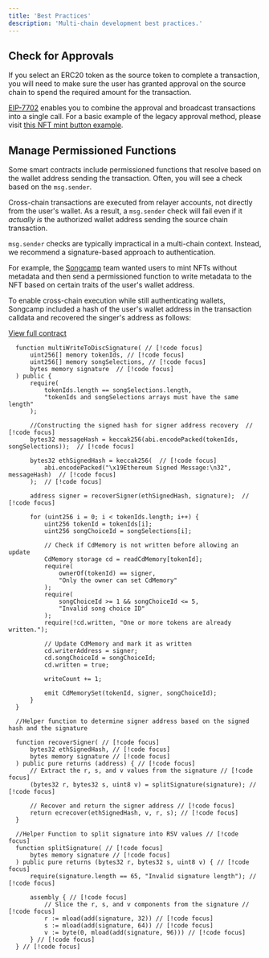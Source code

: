 ```yaml
---
title: 'Best Practices'
description: 'Multi-chain development best practices.'
---
```


## Check for Approvals
If you select an ERC20 token as the source token to complete a transaction, you will need to make sure the user has granted approval on the source chain to spend the required amount for the transaction.

[EIP-7702](https://viem.sh/docs/eip7702) enables you to combine the approval and broadcast transactions into a single call. For a basic example of the legacy approval method, please visit [this NFT mint button example](https://github.com/decentxyz/launch-nfts/blob/c2a5d7300dfe9265a42c7f3e5863606805d65039/components/MintButton.tsx#L32).

## Manage Permissioned Functions

Some smart contracts include permissioned functions that resolve based on the wallet address sending the transaction. Often, you will see a check based on the `msg.sender`.

Cross-chain transactions are executed from relayer accounts, not directly from the user's wallet. As a result, a `msg.sender` check will fail even if it _actually is_ the authorized wallet address sending the source chain transaction.

`msg.sender` checks are typically impractical in a multi-chain context. Instead, we recommend a signature-based approach to authentication.

For example, the [Songcamp](https://song.camp/) team wanted users to mint NFTs without metadata and then send a permissioned function to write metadata to the NFT based on certain traits of the user's wallet address.

To enable cross-chain execution while still authenticating wallets, Songcamp included a hash of the user's wallet address in the transaction calldata and recovered the singer's address as follows:

[View full contract](https://explorer.zora.energy/address/0x38898cadb5241121620a81e7bca47eab8a87402a?tab=contract)

```solidity
  function multiWriteToDiscSignature( // [!code focus]
      uint256[] memory tokenIds, // [!code focus]
      uint256[] memory songSelections, // [!code focus]
      bytes memory signature  // [!code focus]
  ) public {
      require(
          tokenIds.length == songSelections.length,
          "tokenIds and songSelections arrays must have the same length"
      );

      //Constructing the signed hash for signer address recovery  // [!code focus]
      bytes32 messageHash = keccak256(abi.encodePacked(tokenIds, songSelections));  // [!code focus]

      bytes32 ethSignedHash = keccak256(  // [!code focus]
          abi.encodePacked("\x19Ethereum Signed Message:\n32", messageHash)  // [!code focus]
      );  // [!code focus]

      address signer = recoverSigner(ethSignedHash, signature);  // [!code focus]

      for (uint256 i = 0; i < tokenIds.length; i++) {
          uint256 tokenId = tokenIds[i];
          uint256 songChoiceId = songSelections[i];

          // Check if CdMemory is not written before allowing an update
          CdMemory storage cd = readCdMemory[tokenId];
          require(
              ownerOf(tokenId) == signer,
              "Only the owner can set CdMemory"
          );
          require(
              songChoiceId >= 1 && songChoiceId <= 5,
              "Invalid song choice ID"
          );
          require(!cd.written, "One or more tokens are already written.");

          // Update CdMemory and mark it as written
          cd.writerAddress = signer;
          cd.songChoiceId = songChoiceId;
          cd.written = true;

          writeCount += 1;

          emit CdMemorySet(tokenId, signer, songChoiceId);
      }
  }

  //Helper function to determine signer address based on the signed hash and the signature

  function recoverSigner( // [!code focus]
      bytes32 ethSignedHash, // [!code focus]
      bytes memory signature // [!code focus]
  ) public pure returns (address) { // [!code focus]
      // Extract the r, s, and v values from the signature // [!code focus]
      (bytes32 r, bytes32 s, uint8 v) = splitSignature(signature); // [!code focus]

      // Recover and return the signer address // [!code focus]
      return ecrecover(ethSignedHash, v, r, s); // [!code focus]
  }

  //Helper Function to split signature into RSV values // [!code focus]
  function splitSignature( // [!code focus]
      bytes memory signature // [!code focus]
  ) public pure returns (bytes32 r, bytes32 s, uint8 v) { // [!code focus]
      require(signature.length == 65, "Invalid signature length"); // [!code focus]

      assembly { // [!code focus]
          // Slice the r, s, and v components from the signature // [!code focus]
          r := mload(add(signature, 32)) // [!code focus]
          s := mload(add(signature, 64)) // [!code focus]
          v := byte(0, mload(add(signature, 96))) // [!code focus]
      } // [!code focus]
  } // [!code focus]
```